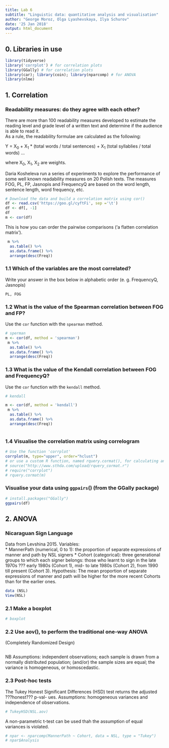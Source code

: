 ---
title: Lab 6
subtitle: "Linguistic data: quantitative analysis and visualisation"
author: "George Moroz, Olga Lyashevskaya, Ilya Schurov"
date: '25 Jan 2018'
output: html_document
---

## 0. Libraries in use

```{r cache=FALSE, warning=FALSE,message=FALSE}
library(tidyverse) 
library('corrplot') # for correlation plots
library(GGally) # for correlation plots
library(car); library(coin); library(nparcomp) # for ANOVA
library(nlme)
```

## 1. Correlation 

### Readability measures: do they agree with each other?

[Data]:(https://goo.gl/cyftFi)

There are more than 100 readability measures developed to estimate the reading level and grade level of a written text and determine if the audience is able to read it.  
As a rule, the readability formulae are calculated as the following:

Y = X<sub>0</sub> + X<sub>1</sub> * (total words / total sentences) + X<sub>1</sub> (total syllablies / total words) ... 

where X<sub>0</sub>, X<sub>1</sub>, X<sub>2</sub> are weights.

Daria Kosheleva run a series of experiments to explore the performance of some well known readability measures on 20 Polish texts. The measures FOG, PL, FP, Jasnopis and FrequencyQ are based on the word length, sentence length, word frequency, etc.

```{r 1.0}
# Download the data and build a correlation matrix using cor()
df <- read.csv('https://goo.gl/cyftFi', sep ='\t')
df <- df[, -1]
df
m <- cor(df)

```

This is how you can order the pairwise comparisons ('a flatten correlation matrix').  

```{r}
 m %>% 
  as.table() %>% 
  as.data.frame() %>% 
  arrange(desc(Freq))
```

### 1.1 Which of the variables are the most correlated?

Write your answer  in the box below in alphabetic order (e. g. FrequencyQ, Jasnopis)
```
PL, FOG
```

### 1.2 What is the value of the Spearman correlation between FOG and FP?

Use the `cor` function with the `spearman` method.

```{r 1.2}
# sperman
m <- cor(df, method = 'spearman')
 m %>% 
  as.table() %>% 
  as.data.frame() %>% 
  arrange(desc(Freq))


```

### 1.3 What is the value of the Kendall correlation between FOG and FrequencyQ?
Use the `cor` function with the `kendall` method.

```{r 1.3}
# kendall

m <- cor(df, method = 'kendall')
 m %>% 
  as.table() %>% 
  as.data.frame() %>% 
  arrange(desc(Freq))



```

### 1.4 Visualise the correlation matrix using correlogram

```{r}
# Use the function 'corrplot'  
corrplot(m, type="upper", order="hclust")
# or use a custom R function, named rquery.cormat(), for calculating and visualizing your correlation matrix
# source("http://www.sthda.com/upload/rquery_cormat.r")
# require("corrplot")
# rquery.cormat(m)
```

### Visualise your data using `ggpairs`() (from the GGally package) 

```{r}
# install.packages("GGally")
ggpairs(df)

```


## 2. ANOVA 

### Nicaraguan Sign Language

Data from Levshina 2015.
Variables:  
* MannerPath (numerical, 0 to 1): the proportion of separate expressions of manner and path by NSL signers
* Cohort (categorical): three generational groups to which each signer belongs: those who learnt to sign in the late 1970s ??? early 1980s (Cohort 1),  mid- to late 1980s (Cohort 2), from 1990 till present (Cohort 3).
Hypothesis: The mean proportion of separate expressions of manner and path will be higher for the more recent Cohorts than for the earlier ones.

```{r 2.0}
data (NSL)
View(NSL)
```

### 2.1 Make a boxplot  

```{r 2.1}
# boxplot


```

### 2.2 Use aov(), to perform the traditional one-way ANOVA
(Completely Randomized Design)  

```{r 2.2}


```

NB Assumptions: independent observations; each sample is drawn from a normally distributed population; (and/or) the sample sizes are equal; the variance is homogeneous, or homoscedastic.

### 2.3 Post-hoc tests 

The Tukey Honest Significant Differences (HSD) test returns the adjusted ???honest??? p-val- ues. Assumptions: homogeneous variances and independence of observations. 

```{r 2.3}
# TukeyHSD(NSL.aov)


```

A non-parametric t-test can be used thah the assumption of equal variances is violated.

```{r 2.3_}
# npar <- nparcomp(MannerPath ~ Cohort, data = NSL, type = "Tukey")
# npar$Analysis
```












